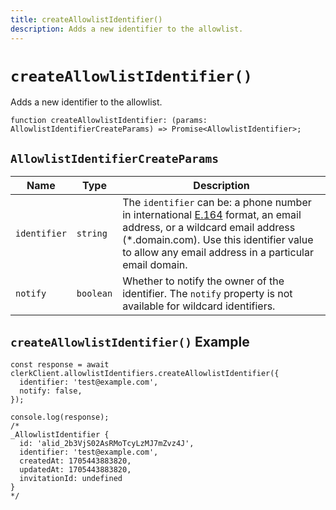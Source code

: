 ```yaml
---
title: createAllowlistIdentifier()
description: Adds a new identifier to the allowlist.
---
```


# `createAllowlistIdentifier()`

Adds a new identifier to the allowlist.

```tsx
function createAllowlistIdentifier: (params: AllowlistIdentifierCreateParams) => Promise<AllowlistIdentifier>;
```

## `AllowlistIdentifierCreateParams`

| Name | Type | Description |
| --- | --- | --- |
| `identifier` | `string` | The `identifier` can be: a phone number in international [E.164](https://en.wikipedia.org/wiki/E.164) format, an email address, or a wildcard email address (*.domain.com). Use this identifier value to allow any email address in a particular email domain. |
| `notify` | `boolean` | Whether to notify the owner of the identifier. The `notify` property is not available for wildcard identifiers. |

## `createAllowlistIdentifier()` Example

```tsx
const response = await clerkClient.allowlistIdentifiers.createAllowlistIdentifier({
  identifier: 'test@example.com',
  notify: false,
});

console.log(response);
/*
_AllowlistIdentifier {
  id: 'alid_2b3VjS02AsRMoTcyLzMJ7mZvz4J',
  identifier: 'test@example.com',
  createdAt: 1705443883820,
  updatedAt: 1705443883820,
  invitationId: undefined
}
*/
```
